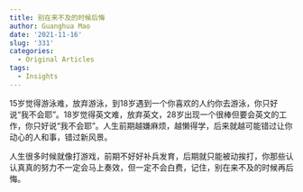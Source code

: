 ```yaml
---
title: 别在来不及的时候后悔
author: Guanghua Mao
date: '2021-11-16'
slug: '331'
categories:
  - Original Articles
tags:
  - Insights
---
```


15岁觉得游泳难，放弃游泳，到18岁遇到一个你喜欢的人约你去游泳，你只好说“我不会耶”。18岁觉得英文难，放弃英文，28岁出现一个很棒但要会英文的工作，你只好说“我不会耶”。人生前期越嫌麻烦，越懒得学，后来就越可能错过让你动心的人和事，错过新风景。

人生很多时候就像打游戏，前期不好好补兵发育，后期就只能被动挨打，你那些认认真真的努力不一定会马上奏效，但一定不会白费，记住，别在来不及的时候再后悔。